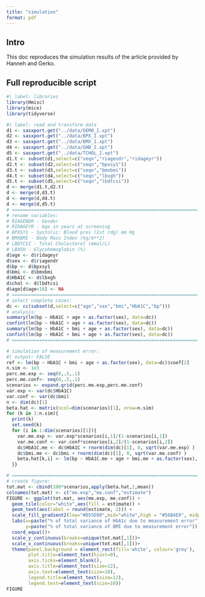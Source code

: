 ```yaml
---
title: "simulation"
format: pdf
---
```


## Intro

This doc reproduces the simulation results of the article provided by Hanneh and Gerko.

## Full reproducible script

```r
#| label: libraries
library(Hmisc)
library(mice)
library(tidyverse)
```

```r
#| label: read and transform data
d1 <- sasxport.get("../data/DEMO_I.xpt")
d2 <- sasxport.get("../data/BPX_I.xpt")
d3 <- sasxport.get("../data/BMX_I.xpt")
d4 <- sasxport.get("../data/GHB_I.xpt")
d5 <- sasxport.get("../data/TCHOL_I.xpt")
d1.t <- subset(d1,select=c("seqn","riagendr","ridageyr"))
d2.t <- subset(d2,select=c("seqn","bpxsy1"))
d3.t <- subset(d3,select=c("seqn","bmxbmi"))
d4.t <- subset(d4,select=c("seqn","lbxgh"))
d5.t <- subset(d5,select=c("seqn","lbdtcsi"))
d <- merge(d1.t,d2.t)
d <- merge(d,d3.t)
d <- merge(d,d4.t)
d <- merge(d,d5.t)
# ====================================================================
# rename variables:
# RIAGENDR - Gender
# RIDAGEYR - Age in years at screening
# BPXSY1 - Systolic: Blood pres (1st rdg) mm Hg
# BMXBMI - Body Mass Index (kg/m**2)
# LBDTCSI - Total Cholesterol (mmol/L)
# LBXGH - Glycohemoglobin (%)
d$age <- d$ridageyr
d$sex <- d$riagendr
d$bp <- d$bpxsy1
d$bmi <- d$bmxbmi
d$HbA1C <- d$lbxgh
d$chol <- d$lbdtcsi
d$age[d$age<18] <- NA
# ====================================================================
# select complete cases:
dc <- cc(subset(d,select=c("age","sex","bmi","HbA1C","bp")))
# analysis:
summary(lm(bp ~ HbA1C + age + as.factor(sex), data=dc))
confint(lm(bp ~ HbA1C + age + as.factor(sex), data=dc))
summary(lm(bp ~ HbA1C + bmi + age + as.factor(sex), data=dc))
confint(lm(bp ~ HbA1C + bmi + age + as.factor(sex), data=dc))
# ====================================================================
```


```r
# simulation of measurement error:
#| output: FALSE
ref <- lm(bp ~ HbA1C + bmi + age + as.factor(sex), data=dc)$coef[2]
n.sim <- 1e3
perc.me.exp <- seq(0,.5,.1)
perc.me.conf<- seq(0,.5,.1)
scenarios <- expand.grid(perc.me.exp,perc.me.conf)
var.exp <- var(dc$HbA1C)
var.conf <- var(dc$bmi)
n <- dim(dc)[1]
beta.hat <- matrix(ncol=dim(scenarios)[1], nrow=n.sim)
for (k in 1:n.sim){
  print(k)
  set.seed(k)
  for (i in 1:dim(scenarios)[1]){
    var.me.exp <- var.exp*scenarios[i,1]/(1-scenarios[i,1])
    var.me.conf <- var.conf*scenarios[i,2]/(1-scenarios[i,2])
    dc$HbA1C.me <- dc$HbA1C + rnorm(dim(dc)[1], 0, sqrt(var.me.exp) )
    dc$bmi.me <- dc$bmi + rnorm(dim(dc)[1], 0, sqrt(var.me.conf) )
    beta.hat[k,i] <- lm(bp ~ HbA1C.me + age + bmi.me + as.factor(sex), data=dc)$coef[2]
  }}
```


```r
# ====================================================================
# create figure:
tot.mat <- cbind(100*scenarios,apply(beta.hat,2,mean))
colnames(tot.mat) <- c("me.exp","me.conf","estimate")
FIGURE <- ggplot(tot.mat, aes(me.exp, me.conf)) +
  geom_tile(color="white",aes(fill = estimate)) +
  geom_text(aes(label = round(estimate, 2))) +
  scale_fill_gradient2(low="#D55E00",mid="white",high = "#56B4E9", midpoint=ref) +
  labs(x=paste("% of total variance of HbA1c due to measurement error"),
       y=paste("% of total variance of BMI due to measurement error")) +
  coord_equal()+
  scale_y_continuous(breaks=unique(tot.mat[,1]))+
  scale_x_continuous(breaks=unique(tot.mat[,1]))+
  theme(panel.background = element_rect(fill='white', colour='grey'),
        plot.title=element_text(hjust=0),
        axis.ticks=element_blank(),
        axis.title=element_text(size=12),
        axis.text=element_text(size=10),
        legend.title=element_text(size=12),
        legend.text=element_text(size=10))
FIGURE
```


